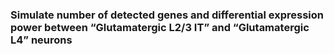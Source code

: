 ### Simulate number of detected genes and differential expression power between "Glutamatergic L2/3 IT" and "Glutamatergic L4" neurons